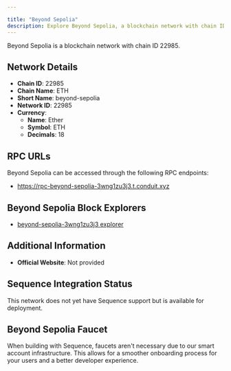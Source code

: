 ```yaml
---

title: "Beyond Sepolia"
description: Explore Beyond Sepolia, a blockchain network with chain ID 22985. Learn about its native currency, Ether, and how to interact with the network.
---
```




Beyond Sepolia is a blockchain network with chain ID 22985.

## Network Details

- **Chain ID**: 22985
- **Chain Name**: ETH
- **Short Name**: beyond-sepolia
- **Network ID**: 22985
- **Currency**: 
  - **Name**: Ether
  - **Symbol**: ETH
  - **Decimals**: 18

## RPC URLs

Beyond Sepolia can be accessed through the following RPC endpoints:

- https://rpc-beyond-sepolia-3wng1zu3j3.t.conduit.xyz

## Beyond Sepolia Block Explorers

- [beyond-sepolia-3wng1zu3j3 explorer](https://explorerl2new-beyond-sepolia-3wng1zu3j3.t.conduit.xyz)

## Additional Information

- **Official Website**: Not provided

## Sequence Integration Status

This network does not yet have Sequence support but is available for deployment.

## Beyond Sepolia Faucet

When building with Sequence, faucets aren't necessary due to our smart account infrastructure. This allows for a smoother onboarding process for your users and a better developer experience.

